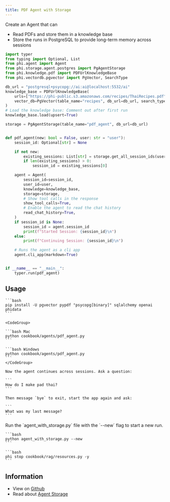 ```yaml
---
title: PDF Agent with Storage
---
```


Create an Agent that can

- Read PDFs and store them in a knowledge base
- Store the runs in PostgreSQL to provide long-term memory across sessions

```python
import typer
from typing import Optional, List
from phi.agent import Agent
from phi.storage.agent.postgres import PgAgentStorage
from phi.knowledge.pdf import PDFUrlKnowledgeBase
from phi.vectordb.pgvector import PgVector, SearchType

db_url = "postgresql+psycopg://ai:ai@localhost:5532/ai"
knowledge_base = PDFUrlKnowledgeBase(
    urls=["https://phi-public.s3.amazonaws.com/recipes/ThaiRecipes.pdf"],
    vector_db=PgVector(table_name="recipes", db_url=db_url, search_type=SearchType.hybrid),
)
# Load the knowledge base: Comment out after first run
knowledge_base.load(upsert=True)

storage = PgAgentStorage(table_name="pdf_agent", db_url=db_url)


def pdf_agent(new: bool = False, user: str = "user"):
    session_id: Optional[str] = None

    if not new:
        existing_sessions: List[str] = storage.get_all_session_ids(user)
        if len(existing_sessions) > 0:
            session_id = existing_sessions[0]

    agent = Agent(
        session_id=session_id,
        user_id=user,
        knowledge=knowledge_base,
        storage=storage,
        # Show tool calls in the response
        show_tool_calls=True,
        # Enable the agent to read the chat history
        read_chat_history=True,
    )
    if session_id is None:
        session_id = agent.session_id
        print(f"Started Session: {session_id}\n")
    else:
        print(f"Continuing Session: {session_id}\n")

    # Runs the agent as a cli app
    agent.cli_app(markdown=True)


if __name__ == "__main__":
    typer.run(pdf_agent)

```

## Usage

<Steps>
  <Snippet file="create-venv-step.mdx" />

  <Snippet file="run-pgvector-step.mdx" />

  <Step title="Install libraries">

    ```bash
    pip install -U pgvector pypdf "psycopg[binary]" sqlalchemy openai phidata
    ```

  </Step>

  <Step title="Run the agent">

    <CodeGroup>

    ```bash Mac
    python cookbook/agents/pdf_agent.py
    ```

    ```bash Windows
    python cookbook/agents/pdf_agent.py
    ```
    </CodeGroup>

    Now the agent continues across sessions. Ask a question:

    ```
    How do I make pad thai?
    ```

    Then message `bye` to exit, start the app again and ask:

    ```
    What was my last message?
    ```

  </Step>
  <Step title="Start a new run">
    Run the `agent_with_storage.py` file with the `--new` flag to start a new run.

    ```bash
    python agent_with_storage.py --new
    ```

  </Step>
  <Step title="Stop PgVector">

    ```bash
    phi stop cookbook/rag/resources.py -y
    ```

  </Step>
</Steps>

## Information

- View on [Github](https://github.com/phidatahq/phidata/tree/main/cookbook/agents/pdf_agent.py)
- Read about [Agent Storage](/agents/storage)